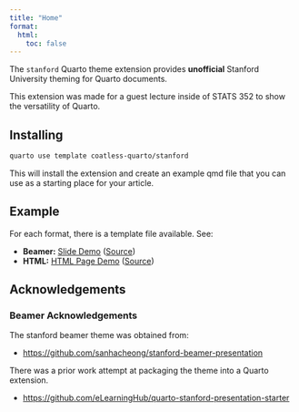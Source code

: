 ```yaml
---
title: "Home"
format: 
  html:
    toc: false
---
```


The `stanford` Quarto theme extension provides **unofficial** Stanford University theming for Quarto documents. 

:::{.callout-note}
This extension was made for a guest lecture inside of STATS 352 to show the versatility of Quarto.
:::

## Installing

```bash
quarto use template coatless-quarto/stanford
```

This will install the extension and create an example qmd file that you can use as a starting place for your article.

## Example

For each format, there is a template file available. See:

- **Beamer:** [Slide Demo](assets/template-beamer.pdf) ([Source](https://github.com/coatless-quarto/stanford/blob/main/asset-generation/template-beamer.qmd))
- **HTML:** [HTML Page Demo](assets/template-html.html) ([Source](https://github.com/coatless-quarto/stanford/blob/main/asset-generation/template-html.qmd))

## Acknowledgements

### Beamer Acknowledgements 

The stanford beamer theme was obtained from:

- <https://github.com/sanhacheong/stanford-beamer-presentation>

There was a prior work attempt at packaging the theme into a Quarto extension. 

- <https://github.com/eLearningHub/quarto-stanford-presentation-starter>


